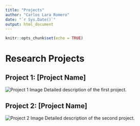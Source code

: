 ```yaml
---
title: "Projects"
author: "Carlos Lara Romero"
date: "`r Sys.Date()`"
output: html_document
---
```


```r
knitr::opts_chunk$set(echo = TRUE)
```

# Research Projects

## Project 1: [Project Name]
![Project 1 Image](project_1_image_url.jpg)
Detailed description of the first project.

## Project 2: [Project Name]
![Project 2 Image](project_2_image_url.jpg)
Detailed description of the second project.



